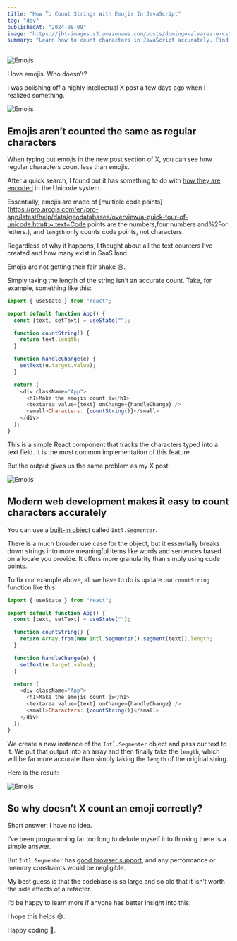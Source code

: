 ```yaml
---
title: "How To Count Strings With Emojis In JavaScript"
tag: "dev"
publishedAt: "2024-08-09"
image: "https://jbt-images.s3.amazonaws.com/posts/domingo-alvarez-e-cs3y8mn6-gk-unsplash-scaled.jpeg"
summary: "Learn how to count characters in JavaScript accurately. Find out why emojis don't count as one character and how to fix it."
---
```


<Image
  src="https://jbt-images.s3.amazonaws.com/posts/domingo-alvarez-e-cs3y8mn6-gk-unsplash-scaled.jpeg"
  alt="Emojis"
/>

I love emojis. Who doesn’t?

I was polishing off a highly intellectual X post a few days ago when I realized something.

<Image
  src="https://jbt-images.s3.amazonaws.com/posts/twitter.gif"
  alt="Emojis"
/>

## Emojis aren’t counted the same as regular characters

When typing out emojis in the new post section of X, you can see how regular characters count less than emojis.

After a quick search, I found out it has something to do with [how they are encoded](https://help.postscript.io/hc/en-us/articles/1260804629950-How-Emojis-and-Special-Characters-Affect-Character-Counts) in the Unicode system.

Essentially, emojis are made of [multiple code points](https://pro.arcgis.com/en/pro-app/latest/help/data/geodatabases/overview/a-quick-tour-of-unicode.htm#:~:text=Code points are the numbers,four numbers and%2For letters.), and `length` only counts code points, not characters.

Regardless of why it happens, I thought about all the text counters I’ve created and how many exist in SaaS land.

Emojis are not getting their fair shake 😢.

Simply taking the length of the string isn’t an accurate count. Take, for example, something like this:

```js
import { useState } from "react";

export default function App() {
  const [text, setText] = useState("");

  function countString() {
    return text.length;
  }

  function handleChange(e) {
    setText(e.target.value);
  }

  return (
    <div className="App">
      <h1>Make the emojis count 👍</h1>
      <textarea value={text} onChange={handleChange} />
      <small>Characters: {countString()}</small>
    </div>
  );
}
```

This is a simple React component that tracks the characters typed into a text field. It is the most common implementation of this feature.

But the output gives us the same problem as my X post:

<Image
  src="https://jbt-images.s3.amazonaws.com/posts/bad+way.gif"
  alt="Emojis"
/>

## Modern web development makes it easy to count characters accurately

You can use a [built-in object](https://developer.mozilla.org/en-US/docs/Web/JavaScript/Reference/Global_Objects/Intl/Segmenter) called <Code>Intl.Segmenter</Code>.

There is a much broader use case for the object, but it essentially breaks down strings into more meaningful items like words and sentences based on a locale you provide. It offers more granularity than simply using code points.

To fix our example above, all we have to do is update our `countString` function like this:

```js
import { useState } from "react";

export default function App() {
  const [text, setText] = useState("");

  function countString() {
    return Array.from(new Intl.Segmenter().segment(text)).length;
  }

  function handleChange(e) {
    setText(e.target.value);
  }

  return (
    <div className="App">
      <h1>Make the emojis count 👍</h1>
      <textarea value={text} onChange={handleChange} />
      <small>Characters: {countString()}</small>
    </div>
  );
}
```

We create a new instance of the `Intl.Segmenter` object and pass our text to it. We put that output into an array and then finally take the `length`, which will be far more accurate than simply taking the `length` of the original string.

Here is the result:

<Image
  src="https://jbt-images.s3.amazonaws.com/posts/good+way.gif"
  alt="Emojis"
/>

## So why doesn’t X count an emoji correctly?

Short answer: I have no idea.

I’ve been programming far too long to delude myself into thinking there is a simple answer.

But `Intl.Segmenter` has [good browser support](https://caniuse.com/?search=Intl.Segmenter), and any performance or memory constraints would be negligible.

My best guess is that the codebase is so large and so old that it isn’t worth the side effects of a refactor.

I’d be happy to learn more if anyone has better insight into this.

I hope this helps 😄.

Happy coding 🤙.
